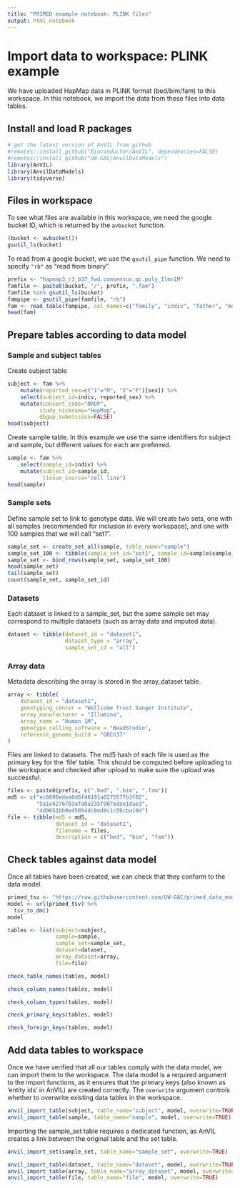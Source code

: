 ```yaml
---
title: "PRIMED example notebook: PLINK files"
output: html_notebook
---
```


# Import data to workspace: PLINK example

We have uploaded HapMap data in PLINK format (bed/bim/fam) to this workspace. In this notebook, we import the data from these files into data tables.

## Install and load R packages

```r
# get the latest version of AnVIL from github
#remotes::install_github("Bioconductor/AnVIL", dependencies=FALSE)
#remotes::install_github("UW-GAC/AnvilDataModels")
library(AnVIL)
library(AnvilDataModels)
library(tidyverse)
```

## Files in workspace

To see what files are available in this workspace, we need the google bucket ID, which is returned by the `avbucket` function.

```r
(bucket <- avbucket())
gsutil_ls(bucket)
```

To read from a google bucket, we use the `gsutil_pipe` function. We need to specify `"rb"` as "read from binary".

```r
prefix <- "hapmap3_r3_b37_fwd.consensus.qc.poly_Ilmn1M"
famfile <- paste0(bucket, "/", prefix, ".fam")
famfile %in% gsutil_ls(bucket)
fampipe <- gsutil_pipe(famfile, "rb")
fam <- read_table(fampipe, col_names=c("family", "indiv", "father", "mother", "sex", "phen"), col_types="cccccc")
head(fam)
```

## Prepare tables according to data model

### Sample and subject tables

Create subject table

```r
subject <- fam %>%
    mutate(reported_sex=c("1"="M", "2"="F")[sex]) %>%
    select(subject_id=indiv, reported_sex) %>%
    mutate(consent_code="NRUP",
          study_nickname="HapMap",
          dbgap_submission=FALSE)
head(subject)
```

Create sample table. In this example we use the same identifiers for subject and sample, but different values for each are preferred.

```r
sample <- fam %>%
    select(sample_id=indiv) %>%
    mutate(subject_id=sample_id,
           tissue_source="cell line")
head(sample)
```


### Sample sets

Define sample set to link to genotype data. We will create two sets, one with all samples (recommended for inclusion in every workspace), and one with 100 samples that we will call "set1".

```r
sample_set <- create_set_all(sample, table_name="sample")
sample_set_100 <- tibble(sample_set_id="set1", sample_id=sample$sample_id[1:100])
sample_set <- bind_rows(sample_set, sample_set_100)
head(sample_set)
tail(sample_set)
count(sample_set, sample_set_id)
```

### Datasets

Each dataset is linked to a sample_set, but the same sample set may correspond to multiple datasets (such as array data and imputed data).

```r
dataset <- tibble(dataset_id = "dataset1",
                  dataset_type = "array",
                  sample_set_id = "all")
```

### Array data

Metadata describing the array is stored in the array_dataset table.

```r
array <- tibble(
    dataset_id = "dataset1",
    genotyping_center = "Wellcome Trust Sanger Institute",
    array_manufacturer = "Illumina",
    array_name = "Human 1M",
    genotype_calling_software = "BeadStudio",
    reference_genome_build = "GRCh37"
)
```

Files are linked to datasets. The md5 hash of each file is used as the primary key for the 'file' table. This should be computed before uploading to the workspace and checked after upload to make sure the upload was successful.

```r
files <- paste0(prefix, c(".bed", ".bim", ".fam"))
md5 <- c("ec6096edea0d6f46191a0275577b3f02",
         "5a1e4276783afa0a235f907edae1dae3",
         "4d9651bb9e45054dc8ed8c1c59cba19d")
file <- tibble(md5 = md5,
               dataset_id = "dataset1",
               filename = files,
               description = c("bed", "bim", "fam"))
```

## Check tables against data model

Once all tables have been created, we can check that they conform to the data model.

```r
primed_tsv <- "https://raw.githubusercontent.com/UW-GAC/primed_data_models/main/PRIMED_data_model_draft.tsv"
model <- url(primed_tsv) %>%
  tsv_to_dm()
model
```
```r
tables <- list(subject=subject,
               sample=sample,
               sample_set=sample_set,
               dataset=dataset,
               array_dataset=array,
               file=file)
```

```r
check_table_names(tables, model)
```

```r
check_column_names(tables, model)
```

```r
check_column_types(tables, model)
```

```r
check_primary_keys(tables, model)
```

```r
check_foreign_keys(tables, model)
```

## Add data tables to workspace

Once we have verified that all our tables comply with the data model, we can import them to the workspace. The data model is a required argument to the import functions, as it ensures that the primary keys (also known as 'entity ids' in AnVIL) are created correctly. The `overwrite` argument controls whether to overwrite existing data tables in the workspace.

```r
anvil_import_table(subject, table_name="subject", model, overwrite=TRUE)
anvil_import_table(sample, table_name="sample", model, overwrite=TRUE)
```

Importing the sample_set table requires a dedicated function, as AnVIL creates a link between the original table and the set table.

```r
anvil_import_set(sample_set, table_name="sample_set", overwrite=TRUE)
```

```r
anvil_import_table(dataset, table_name="dataset", model, overwrite=TRUE)
anvil_import_table(array, table_name="array_dataset", model, overwrite=TRUE)
anvil_import_table(file, table_name="file", model, overwrite=TRUE)
```


